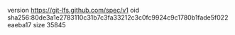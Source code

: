 version https://git-lfs.github.com/spec/v1
oid sha256:80de3a1e2783110c31b7c3fa33212c3c0fc9924c9c1780b1fade5f022eaeba17
size 35845
